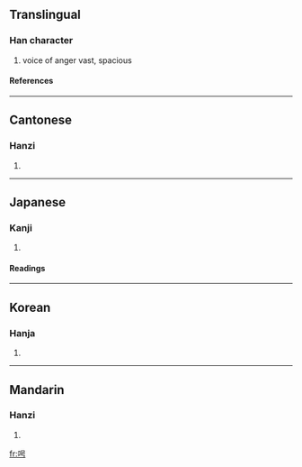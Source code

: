 ==Translingual==
===Han character===
{{Han char|rn=30|rad=口|as=05|sn=8|four=6602<sub>7</sub>|canj=口口一尸 (RRMS)}}
# voice of anger vast, spacious
====References====
{{Han ref|kx=0183.090|dkj=03466|dj=0402.100|hdz=10600.050|uh=547A|ud=21626|bh=CBE2|bd=52194}}
----
==Cantonese==
===Hanzi===
{{yue-hanzi|jyut=|y=hiu1, hou4}}
# {{defn|Cantonese}}
----
==Japanese==
===Kanji===
{{ja-kanji|grade=|rs=口05}}
# {{defn|Japanese}} 
====Readings====
{{ja-readings|on=[[きょう]] (kyō), [[ごう]] (gō), [[こう]] (kō), [[く]] (ku)|kun=}}
----
==Korean==
===Hanja===
{{ko-hanja|hangeul=[[효]], [[호]]|rv=hyo, ho|mr=hyo, ho}}
# {{defn|Korean}}
----
==Mandarin==
===Hanzi===
{{cmn-hanzi|pin=[[xiāo]] ([[xiao1]])|wg=hsiao<sup>1</sup>}}
# {{defn|Mandarin}}

[[fr:呺]]